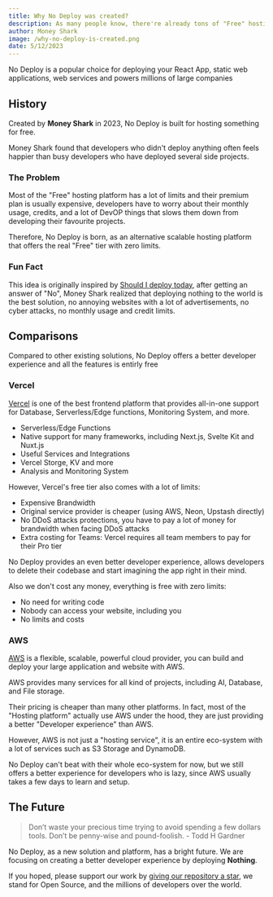 ```yaml
---
title: Why No Deploy was created?
description: As many people know, there're already tons of "Free" hosting platform out there, what is the reason we created No Deploy?
author: Money Shark
image: /why-no-deploy-is-created.png
date: 5/12/2023
---
```


No Deploy is a popular choice for deploying your React App, static web applications, web services and powers millions of large companies

## History

Created by **Money Shark** in 2023, No Deploy is built for hosting something for free.

Money Shark found that developers who didn't deploy anything often feels happier than busy developers who have deployed several side projects.

### The Problem

Most of the "Free" hosting platform has a lot of limits and their premium plan is usually expensive, developers have to worry about their monthly usage, credits, and a lot of DevOP things that slows them down from developing their favourite projects.

Therefore, No Deploy is born, as an alternative scalable hosting platform that offers the real "Free" tier with zero limits.

### Fun Fact

This idea is originally inspired by [Should I deploy today](https://shouldideploy.today/), after getting an answer of "No", Money Shark realized that deploying nothing to the world is the best solution, no annoying websites with a lot of advertisements, no cyber attacks, no monthly usage and credit limits.

## Comparisons

Compared to other existing solutions, No Deploy offers a better developer experience and all the features is entirly free

### Vercel

[Vercel](https://vercel.com) is one of the best frontend platform that provides all-in-one support for Database, Serverless/Edge functions, Monitoring System, and more.

-   Serverless/Edge Functions
-   Native support for many frameworks, including Next.js, Svelte Kit and Nuxt.js
-   Useful Services and Integrations
-   Vercel Storge, KV and more
-   Analysis and Monitoring System

However, Vercel's free tier also comes with a lot of limits:

-   Expensive Brandwidth
-   Original service provider is cheaper (using AWS, Neon, Upstash directly)
-   No DDoS attacks protections, you have to pay a lot of money for brandwidth when facing DDoS attacks
-   Extra costing for Teams: Vercel requires all team members to pay for their Pro tier

No Deploy provides an even better developer experience, allows developers to delete their codebase and start imagining the app right in their mind.

Also we don't cost any money, everything is free with zero limits:

-   No need for writing code
-   Nobody can access your website, including you
-   No limits and costs

### AWS

[AWS](https://aws.amazon.com) is a flexible, scalable, powerful cloud provider, you can build and deploy your large application and website with AWS.

AWS provides many services for all kind of projects, including AI, Database, and File storage.

Their pricing is cheaper than many other platforms. In fact, most of the "Hosting platform" actually use AWS under the hood, they are just providing a better "Developer experience" than AWS.

However, AWS is not just a "hosting service", it is an entire eco-system with a lot of services such as S3 Storage and DynamoDB.

No Deploy can't beat with their whole eco-system for now, but we still offers a better experience for developers who is lazy, since AWS usually takes a few days to learn and setup.

## The Future

> Don’t waste your precious time trying to avoid spending a few dollars tools. Don’t be penny-wise and pound-foolish. - Todd H Gardner

No Deploy, as a new solution and platform, has a bright future. We are focusing on creating a better developer experience by deploying **Nothing**.

If you hoped, please support our work by [giving our repository a star](https://github.com/SonMooSans/nodeploy), we stand for Open Source, and the millions of developers over the world.
